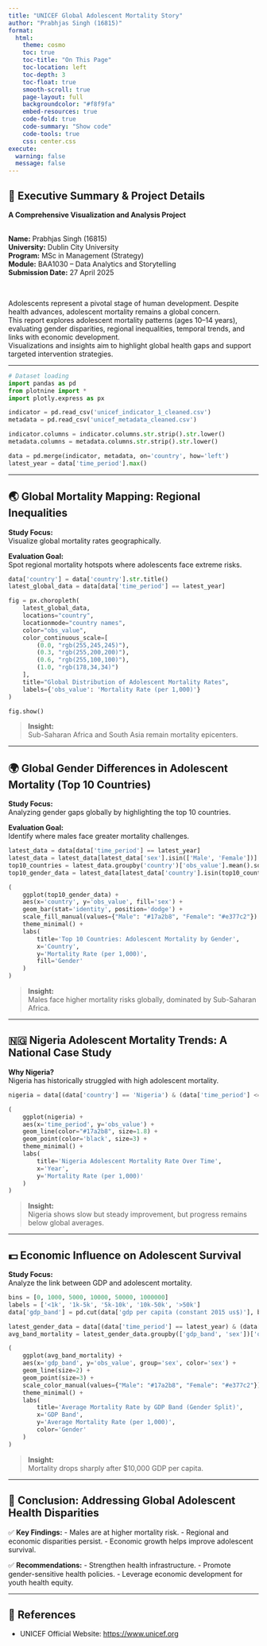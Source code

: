 ```yaml
---
title: "UNICEF Global Adolescent Mortality Story"
author: "Prabhjas Singh (16815)"
format:
  html:
    theme: cosmo
    toc: true
    toc-title: "On This Page"
    toc-location: left
    toc-depth: 3
    toc-float: true
    smooth-scroll: true
    page-layout: full
    backgroundcolor: "#f8f9fa"
    embed-resources: true
    code-fold: true
    code-summary: "Show code"
    code-tools: true
    css: center.css
execute:
  warning: false
  message: false
---
```


<div class="content-box">

# 📝 Executive Summary & Project Details

**A Comprehensive Visualization and Analysis Project**  
<br>

**Name:** Prabhjas Singh (16815)  
**University:** Dublin City University  
**Program:** MSc in Management (Strategy)  
**Module:** BAA1030 – Data Analytics and Storytelling  
**Submission Date:** 27 April 2025  

<br>

Adolescents represent a pivotal stage of human development. Despite health advances, adolescent mortality remains a global concern.  
This report explores adolescent mortality patterns (ages 10–14 years), evaluating gender disparities, regional inequalities, temporal trends, and links with economic development.  
Visualizations and insights aim to highlight global health gaps and support targeted intervention strategies.

</div>

---

```python
# Dataset loading
import pandas as pd
from plotnine import *
import plotly.express as px

indicator = pd.read_csv('unicef_indicator_1_cleaned.csv')
metadata = pd.read_csv('unicef_metadata_cleaned.csv')

indicator.columns = indicator.columns.str.strip().str.lower()
metadata.columns = metadata.columns.str.strip().str.lower()

data = pd.merge(indicator, metadata, on='country', how='left')
latest_year = data['time_period'].max()
```

---

<div class="content-box">

# 🌏 Global Mortality Mapping: Regional Inequalities

**Study Focus:**  
Visualize global mortality rates geographically.

**Evaluation Goal:**  
Spot regional mortality hotspots where adolescents face extreme risks.

```python
data['country'] = data['country'].str.title()
latest_global_data = data[data['time_period'] == latest_year]

fig = px.choropleth(
    latest_global_data,
    locations="country",
    locationmode="country names",
    color="obs_value",
    color_continuous_scale=[
        (0.0, "rgb(255,245,245)"),
        (0.3, "rgb(255,200,200)"),
        (0.6, "rgb(255,100,100)"),
        (1.0, "rgb(178,34,34)")
    ],
    title="Global Distribution of Adolescent Mortality Rates",
    labels={'obs_value': 'Mortality Rate (per 1,000)'}
)

fig.show()
```

> **Insight:**  
> Sub-Saharan Africa and South Asia remain mortality epicenters.

</div>

---

<div class="content-box">

# 🌍 Global Gender Differences in Adolescent Mortality (Top 10 Countries)

**Study Focus:**  
Analyzing gender gaps globally by highlighting the top 10 countries.

**Evaluation Goal:**  
Identify where males face greater mortality challenges.

```python
latest_data = data[data['time_period'] == latest_year]
latest_data = latest_data[latest_data['sex'].isin(['Male', 'Female'])]
top10_countries = latest_data.groupby('country')['obs_value'].mean().sort_values(ascending=False).head(10).index.tolist()
top10_gender_data = latest_data[latest_data['country'].isin(top10_countries)]

(
    ggplot(top10_gender_data) +
    aes(x='country', y='obs_value', fill='sex') +
    geom_bar(stat='identity', position='dodge') +
    scale_fill_manual(values={"Male": "#17a2b8", "Female": "#e377c2"}) +
    theme_minimal() +
    labs(
        title='Top 10 Countries: Adolescent Mortality by Gender',
        x='Country',
        y='Mortality Rate (per 1,000)',
        fill='Gender'
    )
)
```

> **Insight:**  
> Males face higher mortality risks globally, dominated by Sub-Saharan Africa.

</div>

---

<div class="content-box">

# 🇳🇬 Nigeria Adolescent Mortality Trends: A National Case Study

**Why Nigeria?**  
Nigeria has historically struggled with high adolescent mortality.

```python
nigeria = data[(data['country'] == 'Nigeria') & (data['time_period'] <= latest_year)]

(
    ggplot(nigeria) +
    aes(x='time_period', y='obs_value') +
    geom_line(color="#17a2b8", size=1.8) +
    geom_point(color='black', size=3) +
    theme_minimal() +
    labs(
        title='Nigeria Adolescent Mortality Rate Over Time',
        x='Year',
        y='Mortality Rate (per 1,000)'
    )
)
```

> **Insight:**  
> Nigeria shows slow but steady improvement, but progress remains below global averages.

</div>

---

<div class="content-box">

# 💵 Economic Influence on Adolescent Survival

**Study Focus:**  
Analyze the link between GDP and adolescent mortality.

```python
bins = [0, 1000, 5000, 10000, 50000, 1000000]
labels = ['<1k', '1k-5k', '5k-10k', '10k-50k', '>50k']
data['gdp_band'] = pd.cut(data['gdp per capita (constant 2015 us$)'], bins=bins, labels=labels)

latest_gender_data = data[(data['time_period'] == latest_year) & (data['sex'].isin(['Male', 'Female']))]
avg_band_mortality = latest_gender_data.groupby(['gdp_band', 'sex'])['obs_value'].mean().reset_index()

(
    ggplot(avg_band_mortality) +
    aes(x='gdp_band', y='obs_value', group='sex', color='sex') +
    geom_line(size=2) +
    geom_point(size=3) +
    scale_color_manual(values={"Male": "#17a2b8", "Female": "#e377c2"}) +
    theme_minimal() +
    labs(
        title='Average Mortality Rate by GDP Band (Gender Split)',
        x='GDP Band',
        y='Average Mortality Rate (per 1,000)',
        color='Gender'
    )
)
```

> **Insight:**  
> Mortality drops sharply after $10,000 GDP per capita.

</div>

---

<div class="content-box">

# 🧹 Conclusion: Addressing Global Adolescent Health Disparities

✅ **Key Findings:**
- Males are at higher mortality risk.
- Regional and economic disparities persist.
- Economic growth helps improve adolescent survival.

✅ **Recommendations:**
- Strengthen health infrastructure.
- Promote gender-sensitive health policies.
- Leverage economic development for youth health equity.

</div>

---

<div class="content-box">

# 📙 References

- UNICEF Official Website: [https://www.unicef.org](https://www.unicef.org)

</div>
